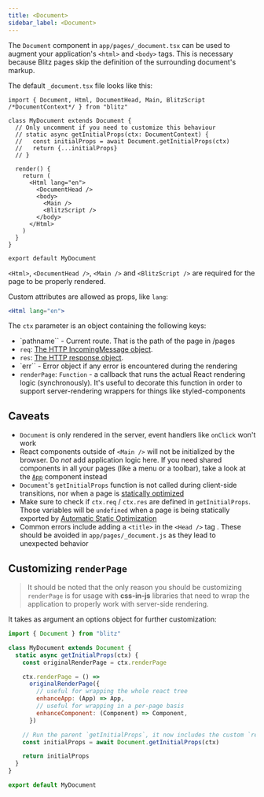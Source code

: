 ```yaml
---
title: <Document>
sidebar_label: <Document>
---
```


The `Document` component in `app/pages/_document.tsx` can be used to augment your application's `<html>` and `<body>` tags. This is necessary because Blitz pages skip the definition of the surrounding document's markup.

The default `_document.tsx` file looks like this:

```tsx
import { Document, Html, DocumentHead, Main, BlitzScript /*DocumentContext*/ } from "blitz"

class MyDocument extends Document {
  // Only uncomment if you need to customize this behaviour
  // static async getInitialProps(ctx: DocumentContext) {
  //   const initialProps = await Document.getInitialProps(ctx)
  //   return {...initialProps}
  // }

  render() {
    return (
      <Html lang="en">
        <DocumentHead />
        <body>
          <Main />
          <BlitzScript />
        </body>
      </Html>
    )
  }
}

export default MyDocument
```

`<Html>`, `<DocumentHead />`, `<Main />` and `<BlitzScript />` are required for the page to be properly rendered.

Custom attributes are allowed as props, like `lang`:

```jsx
<Html lang="en">
```

The `ctx` parameter is an object containing the following keys:

- `pathname`` - Current route. That is the path of the page in /pages
- `req`: [The HTTP IncomingMessage object](https://nodejs.org/api/http.html#http_class_http_incomingmessage).
- `res`: [The HTTP response object](https://nodejs.org/api/http.html#http_class_http_serverresponse).
- `err`` - Error object if any error is encountered during the rendering
- `renderPage`: `Function` - a callback that runs the actual React rendering logic (synchronously). It's useful to decorate this function in order to support server-rendering wrappers for things like styled-components

## Caveats

- `Document` is only rendered in the server, event handlers like `onClick` won't work
- React components outside of `<Main />` will not be initialized by the browser. Do _not_ add application logic here. If you need shared components in all your pages (like a menu or a toolbar), take a look at the [`App`](./app-component) component instead
- `Document`'s `getInitialProps` function is not called during client-side transitions, nor when a page is [statically optimized](./pages#automatic-static-optimization)
- Make sure to check if `ctx.req` / `ctx.res` are defined in `getInitialProps`. Those variables will be `undefined` when a page is being statically exported by [Automatic Static Optimization](./pages#automatic-static-optimization)
- Common errors include adding a `<title>` in the `<Head />` tag . These should be avoided in `app/pages/_document.js` as they lead to unexpected behavior

## Customizing `renderPage`

> It should be noted that the only reason you should be customizing `renderPage` is for usage with **css-in-js** libraries that need to wrap the application to properly work with server-side rendering.

It takes as argument an options object for further customization:

```jsx
import { Document } from "blitz"

class MyDocument extends Document {
  static async getInitialProps(ctx) {
    const originalRenderPage = ctx.renderPage

    ctx.renderPage = () =>
      originalRenderPage({
        // useful for wrapping the whole react tree
        enhanceApp: (App) => App,
        // useful for wrapping in a per-page basis
        enhanceComponent: (Component) => Component,
      })

    // Run the parent `getInitialProps`, it now includes the custom `renderPage`
    const initialProps = await Document.getInitialProps(ctx)

    return initialProps
  }
}

export default MyDocument
```
